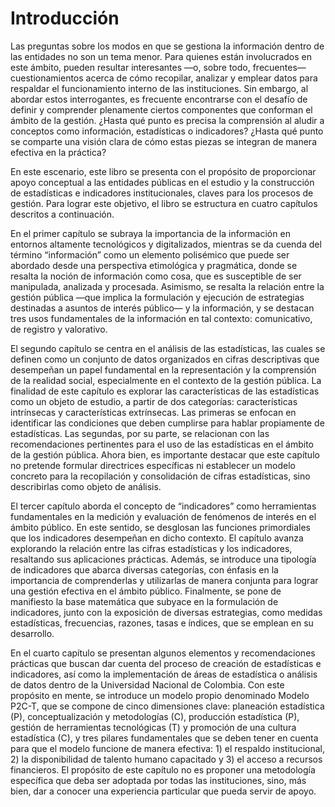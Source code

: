 # Introducción {.unnumbered}

Las preguntas sobre los modos en que se gestiona la información dentro de las entidades no son un tema menor. Para quienes están involucrados en este ámbito, pueden resultar interesantes ---o, sobre todo, frecuentes--- cuestionamientos acerca de cómo recopilar, analizar y emplear datos para respaldar el funcionamiento interno de las instituciones. Sin embargo, al abordar estos interrogantes, es frecuente encontrarse con el desafío de definir y comprender plenamente ciertos componentes que conforman el ámbito de la gestión. ¿Hasta qué punto es precisa la comprensión al aludir a conceptos como información, estadísticas o indicadores? ¿Hasta qué punto se comparte una visión clara de cómo estas piezas se integran de manera efectiva en la práctica?

En este escenario, este libro se presenta con el propósito de proporcionar apoyo conceptual a las entidades públicas en el estudio y la construcción de estadísticas e indicadores institucionales, claves para los procesos de gestión. Para lograr este objetivo, el libro se estructura en cuatro capítulos descritos a continuación.

En el primer capítulo se subraya la importancia de la información en entornos altamente tecnológicos y digitalizados, mientras se da cuenda del término "información" como un elemento polisémico que puede ser abordado desde una perspectiva etimológica y pragmática, donde se resalta la noción de información como cosa, que es susceptible de ser manipulada, analizada y procesada. Asimismo, se resalta la relación entre la gestión pública ---que implica la formulación y ejecución de estrategias destinadas a asuntos de interés público--- y la información, y se destacan tres usos fundamentales de la información en tal contexto: comunicativo, de registro y valorativo.

El segundo capítulo se centra en el análisis de las estadísticas, las cuales se definen como un conjunto de datos organizados en cifras descriptivas que desempeñan un papel fundamental en la representación y la comprensión de la realidad social, especialmente en el contexto de la gestión pública. La finalidad de este capítulo es explorar las características de las estadísticas como un objeto de estudio, a partir de dos categorías: características intrínsecas y características extrínsecas. Las primeras se enfocan en identificar las condiciones que deben cumplirse para hablar propiamente de estadísticas. Las segundas, por su parte, se relacionan con las recomendaciones pertinentes para el uso de las estadísticas en el ámbito de la gestión pública. Ahora bien, es importante destacar que este capítulo no pretende formular directrices específicas ni establecer un modelo concreto para la recopilación y consolidación de cifras estadísticas, sino describirlas como objeto de análisis.

El tercer capítulo aborda el concepto de “indicadores” como herramientas fundamentales en la medición y evaluación de fenómenos de interés en el ámbito público. En este sentido, se desglosan las funciones primordiales que los indicadores desempeñan en dicho contexto. El capítulo avanza explorando la relación entre las cifras estadísticas y los indicadores, resaltando sus aplicaciones prácticas. Además, se introduce una tipología de indicadores que abarca diversas categorías, con énfasis en la importancia de comprenderlas y utilizarlas de manera conjunta para lograr una gestión efectiva en el ámbito público. Finalmente, se pone de manifiesto la base matemática que subyace en la formulación de indicadores, junto con la exposición de diversas estrategias, como medidas estadísticas, frecuencias, razones, tasas e índices, que se emplean en su desarrollo.

En el cuarto capítulo se presentan algunos elementos y recomendaciones prácticas que buscan dar cuenta del proceso de creación de estadísticas e indicadores, así como la implementación de áreas de estadística o análisis de datos dentro de la Universidad Nacional de Colombia. Con este propósito en mente, se introduce un modelo propio denominado Modelo P2C-T, que se compone de cinco dimensiones clave: planeación estadística (P), conceptualización y metodologías (C), producción estadística (P), gestión de herramientas tecnológicas (T) y promoción de una cultura estadística (C), y tres pilares fundamentales que se deben tener en cuenta para que el modelo funcione de manera efectiva: 1) el respaldo institucional, 2) la disponibilidad de talento humano capacitado y 3) el acceso a recursos financieros. El propósito de este capítulo no es proponer una metodología específica que deba ser adoptada por todas las instituciones, sino, más bien, dar a conocer una experiencia particular que pueda servir de apoyo.


